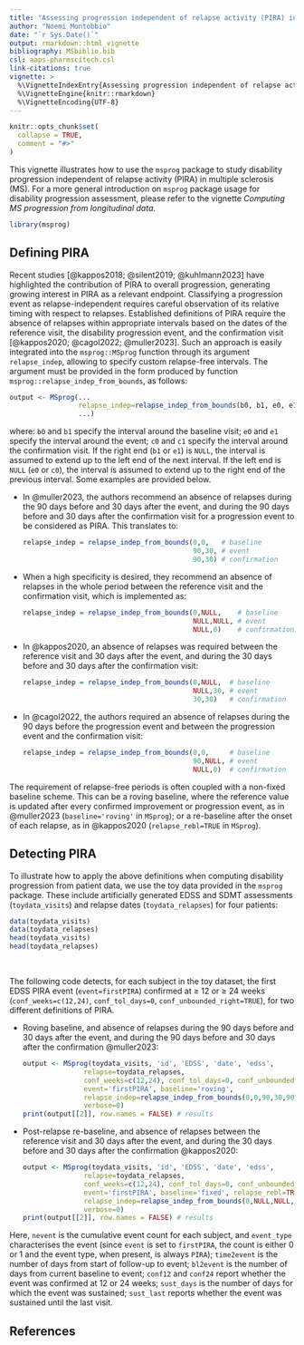 ```yaml
---
title: "Assessing progression independent of relapse activity (PIRA) in MS"
author: "Noemi Montobbio"
date: "`r Sys.Date()`"
output: rmarkdown::html_vignette
bibliography: MSbiblio.bib
csl: aaps-pharmscitech.csl
link-citations: true
vignette: >
  %\VignetteIndexEntry{Assessing progression independent of relapse activity (PIRA) in MS}
  %\VignetteEngine{knitr::rmarkdown}
  %\VignetteEncoding{UTF-8}
---
```


```r
knitr::opts_chunk$set(
  collapse = TRUE,
  comment = "#>"
)
```

This vignette illustrates how to use the `msprog` package to study disability progression independent of relapse activity (PIRA) in multiple sclerosis (MS). For a more general introduction on `msprog` package usage for disability progression assessment, please refer to the vignette *Computing MS progression from longitudinal data*. 

```r
library(msprog)
```

## Defining PIRA

Recent studies [@kappos2018; @silent2019; @kuhlmann2023] have highlighted the contribution of PIRA to overall progression, generating growing interest in PIRA as a relevant endpoint. Classifying a progression event as relapse-independent requires careful observation of its relative timing with respect to relapses. Established definitions of PIRA require the absence of relapses within appropriate intervals based on the dates of the reference visit, the disability progression event, and the confirmation visit [@kappos2020; @cagol2022; @muller2023]. Such an approach is easily integrated into the `msprog::MSprog` function through its argument `relapse_indep`, allowing to specify custom relapse-free intervals. The argument must be provided in the form produced by function `msprog::relapse_indep_from_bounds`, as follows:
``` r
output <- MSprog(...
                 relapse_indep=relapse_indep_from_bounds(b0, b1, e0, e1, c0, c1),
                 ...)
```
where: `b0` and `b1` specify the interval around the baseline visit; `e0` and `e1` specify the interval around the event; `c0` and `c1` specify the interval around the confirmation visit. If the right end (`b1` or `e1`) is `NULL`, the interval is assumed to extend up to the left end of the next interval. If the left end is `NULL`  (`e0` or `c0`), the interval is assumed to extend up to the right end of the previous interval. Some examples are provided below.

* In @muller2023, the authors recommend an absence of relapses during the 90 days before and 30 days after the event, and during the 90 days before and 30 days after the confirmation visit for a progression event to be considered as PIRA. This translates to:
  ``` r
  relapse_indep = relapse_indep_from_bounds(0,0,   # baseline
                                            90,30, # event
                                            90,30) # confirmation
  ```
* When a high specificity is desired, they recommend an absence of relapses in the whole period between the reference visit and the confirmation visit, which is implemented as:
  ``` r
  relapse_indep = relapse_indep_from_bounds(0,NULL,    # baseline
                                            NULL,NULL, # event
                                            NULL,0)    # confirmation
  ```
* In @kappos2020, an absence of relapses was required between the reference visit and 30 days after the event, and during the 30 days before and 30 days after the confirmation visit:
  ``` r
  relapse_indep = relapse_indep_from_bounds(0,NULL,  # baseline
                                            NULL,30, # event
                                            30,30)   # confirmation
  ```
* In @cagol2022, the authors required an absence of relapses during the 90 days before the progression event and between the progression event and the confirmation visit:
  ``` r
  relapse_indep = relapse_indep_from_bounds(0,0,     # baseline
                                            90,NULL, # event
                                            NULL,0)  # confirmation
  ```

The requirement of relapse-free periods is often coupled with a non-fixed baseline scheme. This can be a roving baseline, where the reference value is updated after every confirmed improvement or progression event, as in @muller2023 (`baseline='roving'` in `MSprog`); or a re-baseline after the onset of each relapse, as in @kappos2020 (`relapse_rebl=TRUE` in `MSprog`).

## Detecting PIRA

To illustrate how to apply the above definitions when computing disability progression from patient data, we use the toy data provided in the `msprog` package. These include artificially generated EDSS and SDMT assessments (`toydata_visits`) and relapse dates (`toydata_relapses`) for four patients:
```r
data(toydata_visits)
data(toydata_relapses)
head(toydata_visits)
head(toydata_relapses)
```

<br />

The following code detects, for each subject in the toy dataset, the first EDSS PIRA event (`event=firstPIRA`) confirmed at $\geq$ 12 or $\geq$ 24 weeks (`conf_weeks=c(12,24)`, `conf_tol_days=0`, `conf_unbounded_right=TRUE`), for two different definitions of PIRA.

* Roving baseline, and absence of relapses during the 90 days before and 30 days after the event, and during the 90 days before and 30 days after the confirmation @muller2023:
  ```r
  output <- MSprog(toydata_visits, 'id', 'EDSS', 'date', 'edss',
                 relapse=toydata_relapses, 
                 conf_weeks=c(12,24), conf_tol_days=0, conf_unbounded_right=TRUE,
                 event='firstPIRA', baseline='roving',
                 relapse_indep=relapse_indep_from_bounds(0,0,90,30,90,30),
                 verbose=0)
  print(output[[2]], row.names = FALSE) # results
  ```

* Post-relapse re-baseline, and absence of relapses between the reference visit and 30 days after the event, and during the 30 days before and 30 days after the confirmation @kappos2020:
  ```r
  output <- MSprog(toydata_visits, 'id', 'EDSS', 'date', 'edss',
                 relapse=toydata_relapses,
                 conf_weeks=c(12,24), conf_tol_days=0, conf_unbounded_right=TRUE,
                 event='firstPIRA', baseline='fixed', relapse_rebl=TRUE,
                 relapse_indep=relapse_indep_from_bounds(0,NULL,NULL,30,30,30),
                 verbose=0)
  print(output[[2]], row.names = FALSE) # results
  ```

Here, `nevent` is the cumulative event count for each subject, and `event_type` characterises the event (since `event` is set to `firstPIRA`, the count is either 0 or 1 and the event type, when present, is always `PIRA`); `time2event` is the number of days from start of follow-up to event; `bl2event` is the number of days from current baseline to event; `conf12` and `conf24` report whether the event was confirmed at 12 or 24 weeks; `sust_days` is the number of days for which the event was sustained; `sust_last` reports whether the event was sustained until the last visit.

## References




